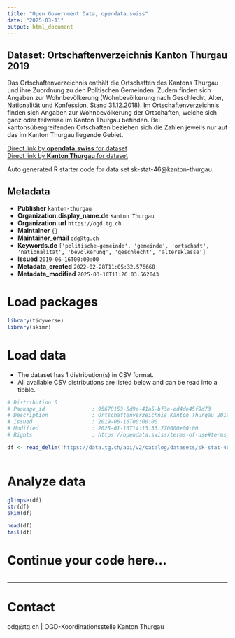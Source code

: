 ```yaml
---
title: "Open Government Data, opendata.swiss"
date: "2025-03-11"
output: html_document
---
```


## Dataset: Ortschaftenverzeichnis Kanton Thurgau 2019

Das Ortschaftenverzeichnis enthält die Ortschaften des Kantons Thurgau und ihre Zuordnung zu den Politischen Gemeinden. Zudem finden sich Angaben zur Wohnbevölkerung (Wohnbevölkerung nach Geschlecht, Alter, Nationalität und Konfession, Stand 31.12.2018).
Im Ortschaftenverzeichnis finden sich Angaben zur Wohnbevölkerung der Ortschaften, welche sich ganz oder teilweise im Kanton Thurgau befinden. Bei kantonsübergreifenden Ortschaften beziehen sich die Zahlen jeweils nur auf das im Kanton Thurgau liegende Gebiet.

[Direct link by **opendata.swiss** for dataset](https://opendata.swiss/de/dataset/ortschaftenverzeichnis-kanton-thurgau-2019)<br>
[Direct link by **Kanton Thurgau** for dataset](https://data.tg.ch/explore/dataset/sk-stat-46/)

Auto generated R starter code for data set sk-stat-46@kanton-thurgau.

## Metadata

- **Publisher** `kanton-thurgau`
- **Organization.display_name.de** `Kanton Thurgau`
- **Organization.url** `https://ogd.tg.ch`
- **Maintainer** `{}`
- **Maintainer_email** `odg@tg.ch`
- **Keywords.de** `['politische-gemeinde', 'gemeinde', 'ortschaft', 'nationalitat', 'bevolkerung', 'geschlecht', 'altersklasse']`
- **Issued** `2019-06-16T00:00:00`
- **Metadata_created** `2022-02-28T11:05:32.576668`
- **Metadata_modified** `2025-03-10T11:26:03.562043`


# Load packages

```r

library(tidyverse)
library(skimr)

```

# Load data

-   The dataset has 1 distribution(s) in CSV format.
-   All available CSV distributions are listed below and can be read into a tibble.

```r

# Distribution 0
# Package_id               : 95678153-5d9e-41a5-bf3e-ed4de45f9d73
# Description              : Ortschaftenverzeichnis Kanton Thurgau 2019 (csv)
# Issued                   : 2019-06-16T00:00:00
# Modified                 : 2025-01-16T14:13:33.270000+00:00
# Rights                   : https://opendata.swiss/terms-of-use#terms_by

df <- read_delim('https://data.tg.ch/api/v2/catalog/datasets/sk-stat-46/exports/csv?use_labels=true')



```

# Analyze data

```r

glimpse(df)
str(df)
skim(df)

head(df)
tail(df)

```

# Continue your code here...

```r

```

------------------------------------------------------------------------

# Contact

odg@tg.ch | OGD-Koordinationsstelle Kanton Thurgau

